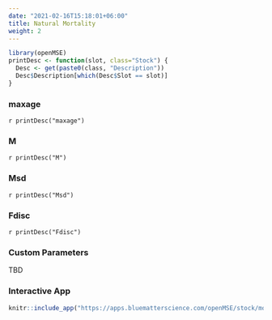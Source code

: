 ```yaml
---
date: "2021-02-16T15:18:01+06:00"
title: Natural Mortality
weight: 2
---
```


```r
library(openMSE)
printDesc <- function(slot, class="Stock") {
  Desc <- get(paste0(class, "Description"))
  Desc$Description[which(Desc$Slot == slot)]
}
```

### maxage 
`r printDesc("maxage")`

### M 
`r printDesc("M")`

### Msd
`r printDesc("Msd")` 

### Fdisc
`r printDesc("Fdisc")`

### Custom Parameters
TBD

### Interactive App

```r
knitr::include_app("https://apps.bluematterscience.com/openMSE/stock/mortality",height="650px") 
```

